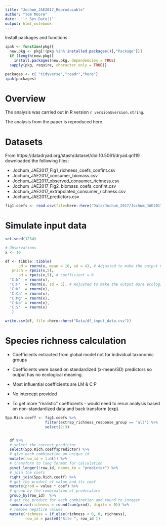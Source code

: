 ```yaml
---
title: "Jochum_JAE2017_Reproducable"
author: "Tom MOore"
date:  '`r Sys.Date()`'
output: html_notebook
---
```


Install packages and functions
```r
ipak <- function(pkg){
  new.pkg <- pkg[!(pkg %in% installed.packages()[,"Package"])]
  if (length(new.pkg)) 
    install.packages(new.pkg, dependencies = TRUE)
  sapply(pkg, require, character.only = TRUE)}

packages <- c( "tidyverse","readr","here")
ipak(packages)
```


# Overview 

The analysis was carried out in R version `r version$version.string`. 

The analysis from the paper is reproduced here.

# Datasets

From https://datadryad.org/stash/dataset/doi:10.5061/dryad.qn119 downloaded the following files:

+ Jochum_JAE2017_Fig1_richness_coefs_confint.csv
+ Jochum_JAE2017_consumer_biomass.csv
+ Jochum_JAE2017_observed_consumer_richness.csv
+ Jochum_JAE2017_Fig2_biomass_coefs_confint.csv
+ Jochum_JAE2017_extrapolated_consumer_richness.csv
+ Jochum_JAE2017_predictors.csv

```r
fig1.coefs <- read.csv(file=here::here("Data/Jochum_2017/Jochum_JAE2017_Fig1_richness_coefs_confint.csv"))
```

# Simulate input data
```r
set.seed(1234)

# Observations
x <- 10

df <- tibble::tibble(
      LM = rnorm(x, mean = 10, sd = 4), # Adjusted to make the output more ecologically meaningful
   prich = rpois(x,5),  
      pH = rpois(x,5), # coefficient = 0 
  'C:N'  = rnorm(x),
  'C:P'  = rnorm(x, sd = 5), # Adjusted to make the output more ecologically meaningful
  'C:K'  = rnorm(x),
  'C:Ca' = rnorm(x),
  'C:Mg' = rnorm(x),
  'C:Na' = rnorm(x),
  'C:S'  = rnorm(x)
   )

write.csv(df, file =here::here("Data/df_input_data.csv"))
```


# Species richness calculation

+ Coefficients extracted from global model not for individual taxonomic groups
+ Coefficients were based on standardized (x-mean/SD) predictors so output has no ecological meaning.
+ Most influential coefficients are LM & C:P 
+ No intercept provided

+ To get more "realistic" coefficients - would need to rerun analysis based on non-standardized data and back transform (exp).  
```r
Spp.Rich.coeff <- fig1.coefs %>% 
                  filter(extrap_richness_response_group == 'all') %>%
                  select(2:3)


  df %>% 
  # select the correct predictor
  select(Spp.Rich.coeff$predictor) %>% 
  # give each combination an unique id
  mutate(row_id = 1:n()) %>% 
  # transform to long format for calculation
  pivot_longer(!row_id, names_to = "predictor") %>% 
  # join the coefs
  right_join(Spp.Rich.coeff) %>% 
  # get the product of value and its coef
  mutate(prod = value * coef) %>% 
  # group by the combination of predicators
  group_by(row_id)  %>% 
  # get the product for each combination and round to integer
  summarise(richness = round(sum(prod), digits = 0)) %>%
  # remove negative values
  mutate(richness = if_else(richness < 0, 0, richness),
         row_id = paste0("Site ", row_id ))
  
  
  
```
